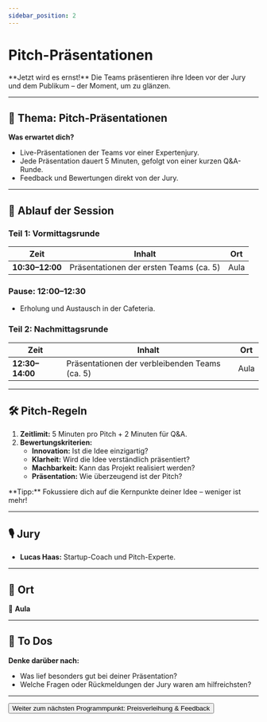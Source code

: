 ```yaml
---
sidebar_position: 2
---
```


# Pitch-Präsentationen

<Admonition type="info" icon="🎤">
  **Jetzt wird es ernst!** Die Teams präsentieren ihre Ideen vor der Jury und
  dem Publikum – der Moment, um zu glänzen.
</Admonition>

---

## 🎯 **Thema:** Pitch-Präsentationen

**Was erwartet dich?**

- Live-Präsentationen der Teams vor einer Expertenjury.
- Jede Präsentation dauert 5 Minuten, gefolgt von einer kurzen Q&A-Runde.
- Feedback und Bewertungen direkt von der Jury.

---

## 📝 **Ablauf der Session**

### **Teil 1: Vormittagsrunde**

| **Zeit**        | **Inhalt**                              | **Ort** |
| --------------- | --------------------------------------- | ------- |
| **10:30–12:00** | Präsentationen der ersten Teams (ca. 5) | Aula    |

### **Pause: 12:00–12:30**

- Erholung und Austausch in der Cafeteria.

### **Teil 2: Nachmittagsrunde**

| **Zeit**        | **Inhalt**                                     | **Ort** |
| --------------- | ---------------------------------------------- | ------- |
| **12:30–14:00** | Präsentationen der verbleibenden Teams (ca. 5) | Aula    |

---

## 🛠️ **Pitch-Regeln**

1. **Zeitlimit:** 5 Minuten pro Pitch + 2 Minuten für Q&A.
2. **Bewertungskriterien:**
   - **Innovation:** Ist die Idee einzigartig?
   - **Klarheit:** Wird die Idee verständlich präsentiert?
   - **Machbarkeit:** Kann das Projekt realisiert werden?
   - **Präsentation:** Wie überzeugend ist der Pitch?

<Admonition type="tip" icon="💡">
  **Tipp:** Fokussiere dich auf die Kernpunkte deiner Idee – weniger ist mehr!
</Admonition>

---

## 🎙️ **Jury**

- **Lucas Haas:** Startup-Coach und Pitch-Experte.

---

## 📍 **Ort**

📍 **Aula**

---

## 🚀 **To Dos**

**Denke darüber nach:**

- Was lief besonders gut bei deiner Präsentation?
- Welche Fragen oder Rückmeldungen der Jury waren am hilfreichsten?

---

<Button destination="/roadmap/docs/startup-basics/yfn-school/day5/awards-feedback">
  Weiter zum nächsten Programmpunkt: Preisverleihung & Feedback
</Button>
